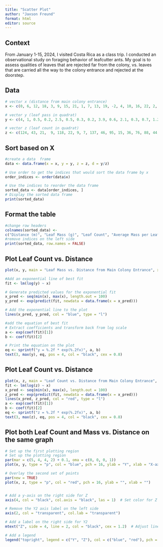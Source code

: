```yaml
---
title: "Scatter Plot"
author: "Jaxson Freund"
format: html
editor: source
---
```


## Context
From January 1-15, 2024, I visited Costa Rica as a class trip. I conducted an observational study on foraging behavior of leafcutter ants.  My goal is to assess qualities of leaves that are rejected far from the colony, vs. leaves that are carried all the way to the colony entrance and rejected at the doorstep.

## Data
```r
# vector x (distance from main colony entrance)
x <- c(0, 6, 12, 18, 3, 9, 15, 21, 1, 7, 13, 19, -2, 4, 10, 16, 22, 2, 8, 14,20, -1, 5, 11, 17, 23)

# vector y (leaf pass in quadrat)
y <- c(4, 1, 0.5, 0.2, 2.5, 0.5, 0.3, 0.2, 3.9, 0.6, 2.1, 0.3, 0.7, 1.2, 1.4, 0.9, 0.4, 3.7, 2.8, 1.3, 0.8, 4.0, 2.6, 1.8, 1.3, 0.5)

# vector z (leaf count in quadrat)
z <- c(124, 43, 21,  9, 118, 22, 9, 7, 137, 46, 95, 15, 36, 76, 88, 44,  21, 106, 101, 70, 17, 129, 82, 69, 45, 25)

```

## Sort based on X
```r
#create a data  frame
data <- data.frame(x = x, y = y, z = z, d = y/z)

# Use order to get the indices that would sort the data frame by x
order_indices <- order(data$x)

# Use the indices to reorder the data frame
sorted_data <- data[order_indices, ]
# Display the sorted data frame
print(sorted_data)
```

## Format the table
```R
#change row headers
colnames(sorted_data) <-
c("Distance (m)", "Leaf Mass (g)", "Leaf Count", "Average Mass per Leaf")
#remove indices on the left side
print(sorted_data, row.names = FALSE)

```

## Plot Leaf Count vs. Distance
```R
plot(x, y, main = "Leaf Mass vs. Distance from Main Colony Entrance", xlab = "Distance (m)", ylab = "Leaf Mass (g)", col = "blue", pch = 16)

#Add an exponential line of best fit
fit <- lm(log(y) ~ x)

# Generate predicted values for the exponential fit
x_pred <- seq(min(x), max(x), length.out = 100)
y_pred <- exp(predict(fit, newdata = data.frame(x = x_pred)))

# Add the exponential line to the plot
lines(x_pred, y_pred, col = "blue", type = "l")

#add the equation of best fit
# Extract coefficients and transform back from log scale
a <- exp(coef(fit)[1])
b <- coef(fit)[2]

# Print the equation on the plot
eq <- sprintf("y = %.2f * exp(%.2fx)", a, b)
text(3, max(y), eq, pos = 4, col = "black", cex = 0.8)
```

## Plot Leaf Count vs. Distance
```R
plot(x, z, main = "Leaf Count vs. Distance from Main Colony Entrance", xlab = "Distance (m)", ylab = "Leaf Count", col = "red", pch = 16)
fit <- lm(log(z) ~ x)
x_pred <- seq(min(x), max(x), length.out = 100)
z_pred <- exp(predict(fit, newdata = data.frame(x = x_pred)))
lines(x_pred, z_pred, col = "red", type = "l")
a <- exp(coef(fit)[1])
b <- coef(fit)[2]
eq <- sprintf("z = %.2f * exp(%.2fx)", a, b)
text(3, max(z), eq, pos = 4, col = "black", cex = 0.8)
```

## Plot both Leaf Count and Mass vs. Distance on the same graph
```R
# Set up the first plotting region
# Set up the plotting region
par(mar = c(5, 4, 4, 2) + 0.1, oma = c(0, 0, 0, 1))
plot(x, y, type = "p", col = "blue", pch = 16, ylab = "Y", xlab = "X-axis")

# Overlay the second set of points
par(new = TRUE)
plot(x, z, type = "p", col = "red", pch = 16, ylab = "", xlab = "")


# Add a y-axis on the right side for Z
axis(4, col = "black", col.axis = "black", las = 1)  # Set color for Z axis

# Remove the Y2 axis label on the left side
axis(2, col = "transparent", col.lab = "transparent")

# Add a label on the right side for Y2
mtext("Z", side = 4, line = 2, col = "black", cex = 1.2)  # Adjust line and cex as needed

# Add a legend
legend("topright", legend = c("Y", "Z"), col = c("blue", "red"), pch = 16)
```